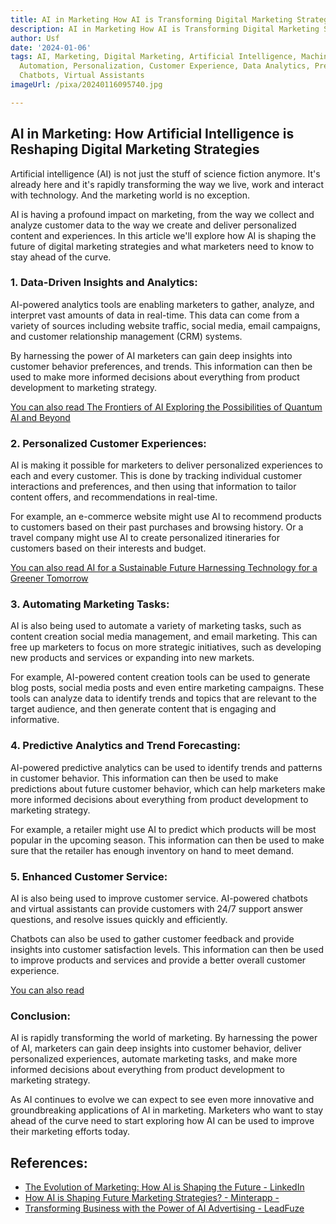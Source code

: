 ```yaml
---
title: AI in Marketing How AI is Transforming Digital Marketing Strategies
description: AI in Marketing How AI is Transforming Digital Marketing Strategies
author: Usf
date: '2024-01-06'
tags: AI, Marketing, Digital Marketing, Artificial Intelligence, Machine Learning,
  Automation, Personalization, Customer Experience, Data Analytics, Predictive Analytics,
  Chatbots, Virtual Assistants
imageUrl: /pixa/20240116095740.jpg

---
```

## AI in Marketing: How Artificial Intelligence is  Reshaping Digital Marketing Strategies

Artificial intelligence  (AI) is not just the stuff  of science  fiction anymore. It's already here  and it's  rapidly transforming the way we live, work and interact with technology. And the marketing world is no exception.

AI is having a profound impact on marketing, from the way we collect and analyze customer data to the way we  create and deliver personalized content  and experiences. In this article we'll explore how AI is shaping the future of digital marketing strategies and what marketers need to know to stay ahead of the curve.

### 1. Data-Driven Insights and Analytics:

AI-powered analytics tools  are enabling marketers to gather, analyze, and interpret vast amounts of data in real-time. This data can come from a variety of sources including website traffic, social media,  email campaigns, and customer relationship management (CRM) systems.

By harnessing the  power of AI marketers can gain deep insights into customer behavior preferences, and trends. This information can then  be  used to make more informed decisions about everything from  product development to  marketing strategy.

[You can also read  The Frontiers  of AI Exploring  the Possibilities  of Quantum AI  and Beyond](The%20Frontiers%20of%20AI%20Exploring%20the%20Possibilities%20of%20Quantum%20AI%20and%20Beyond)


###  2. Personalized Customer Experiences:

AI is making it possible for marketers to deliver personalized experiences to  each and every customer. This is done by tracking individual  customer interactions and preferences, and then using that information to tailor  content offers, and recommendations in real-time.

For example,  an  e-commerce  website might use AI to recommend products to  customers based on their past purchases and browsing history. Or a travel company might use AI to create personalized itineraries for customers based on  their interests and  budget.

[You can also read AI  for a Sustainable Future Harnessing  Technology for a  Greener Tomorrow](AI%20for%20a%20Sustainable%20Future%20Harnessing%20Technology%20for%20a%20Greener%20Tomorrow)


### 3. Automating  Marketing Tasks:

AI is also being used to automate a variety of marketing tasks, such as content creation  social media management, and email marketing. This  can free up marketers to focus on more strategic initiatives,  such as developing  new products and services or expanding  into new markets.

For example, AI-powered content creation tools can be used to generate blog posts, social media posts and even entire marketing campaigns. These tools can analyze data to identify  trends and topics that are relevant to the target audience, and then generate content that is engaging and informative.

### 4. Predictive Analytics and Trend Forecasting:

AI-powered predictive analytics can be used to identify trends  and patterns in customer behavior. This information  can then be used to make predictions about future customer behavior, which can help marketers  make more informed decisions about everything from product development to marketing strategy.

For example, a retailer might use AI to predict which products will be most  popular  in the  upcoming season. This  information can then be used to make sure that the retailer has enough inventory on hand to meet demand.

### 5. Enhanced Customer Service:

AI is also being used  to improve customer service. AI-powered chatbots and virtual assistants can provide customers with 24/7 support  answer questions, and  resolve issues  quickly and efficiently.

Chatbots can  also be used to gather customer feedback and provide  insights into customer satisfaction levels. This information can then be used to improve products and services  and provide a better overall customer experience.

[You can also read ]()


### Conclusion:

AI is rapidly  transforming the world of marketing. By harnessing  the power of AI, marketers can gain deep insights into customer behavior, deliver personalized experiences, automate marketing tasks, and make more informed decisions about everything  from  product development to marketing strategy.

As AI continues to evolve we can expect to  see even more innovative and groundbreaking applications of AI in marketing. Marketers who  want to stay ahead of the curve need to start  exploring how AI can be used to improve their marketing efforts today.

## References:
- [The Evolution of Marketing: How AI is Shaping the Future - LinkedIn](https://www.linkedin.com/pulse/evolution-marketing-how-ai-shaping-future-aaron-may-p6fye)
- [How AI is Shaping Future Marketing Strategies? - Minterapp -](https://www.minterapp.com/ai-in-marketing-strategies/)
- [Transforming Business with the Power of AI Advertising - LeadFuze](https://www.leadfuze.com/ai-advertising/)
